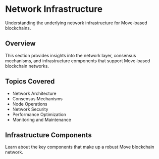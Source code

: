 # Network Infrastructure

Understanding the underlying network infrastructure for Move-based blockchains.

## Overview

This section provides insights into the network layer, consensus mechanisms, and infrastructure components that support Move-based blockchain networks.

## Topics Covered

- Network Architecture
- Consensus Mechanisms
- Node Operations
- Network Security
- Performance Optimization
- Monitoring and Maintenance

## Infrastructure Components

Learn about the key components that make up a robust Move blockchain network. 